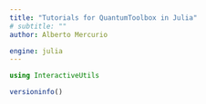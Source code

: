 ```yaml
---
title: "Tutorials for QuantumToolbox in Julia"
# subtitle: ""
author: Alberto Mercurio

engine: julia
---
```


```julia
using InteractiveUtils

versioninfo()
```
